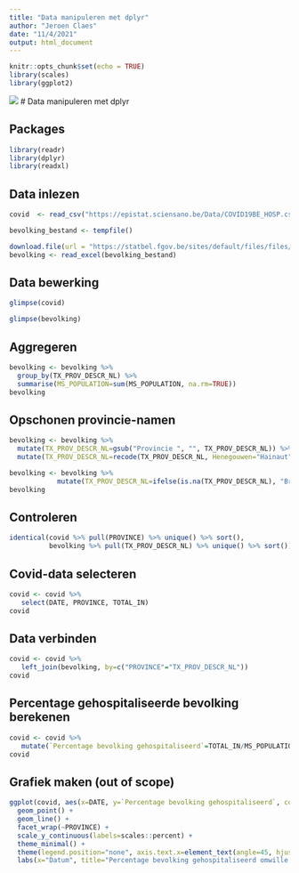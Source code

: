 ```yaml
---
title: "Data manipuleren met dplyr"
author: "Jeroen Claes"
date: "11/4/2021"
output: html_document
---
```


```r
knitr::opts_chunk$set(echo = TRUE)
library(scales)
library(ggplot2)
```

![](/Users/jcl/Desktop/videochannel/1_databewerking_dplyr/covid_hospitalisatie.png)
# Data manipuleren met dplyr

## Packages
```r
library(readr)
library(dplyr)
library(readxl)
```

## Data inlezen

```r
covid  <- read_csv("https://epistat.sciensano.be/Data/COVID19BE_HOSP.csv")
```

```r
bevolking_bestand <- tempfile()

download.file(url = "https://statbel.fgov.be/sites/default/files/files/opendata/bevolking%20naar%20woonplaats%2C%20nationaliteit%20burgelijke%20staat%20%2C%20leeftijd%20en%20geslacht/TF_SOC_POP_STRUCT_2021.xlsx", destfile = bevolking_bestand)
bevolking <- read_excel(bevolking_bestand)
```


## Data bewerking

```r
glimpse(covid)
```

```r
glimpse(bevolking)
```

## Aggregeren 

```r
bevolking <- bevolking %>%
  group_by(TX_PROV_DESCR_NL) %>%
  summarise(MS_POPULATION=sum(MS_POPULATION, na.rm=TRUE))
bevolking
```

## Opschonen provincie-namen

```r
bevolking <- bevolking %>%
  mutate(TX_PROV_DESCR_NL=gsub("Provincie ", "", TX_PROV_DESCR_NL)) %>%
  mutate(TX_PROV_DESCR_NL=recode(TX_PROV_DESCR_NL, Henegouwen="Hainaut", Luxemburg="Luxembourg", `West-Vlaanderen`="WestVlaanderen", `Oost-Vlaanderen`="OostVlaanderen", `Waals-Brabant`="BrabantWallon", `Vlaams-Brabant`="VlaamsBrabant", "Luik"="Liège", "Namen"="Namur"))
```

```r
bevolking <- bevolking %>%
            mutate(TX_PROV_DESCR_NL=ifelse(is.na(TX_PROV_DESCR_NL), "Brussels", TX_PROV_DESCR_NL))
bevolking
```

## Controleren
```r

identical(covid %>% pull(PROVINCE) %>% unique() %>% sort(),
          bevolking %>% pull(TX_PROV_DESCR_NL) %>% unique() %>% sort())
```

## Covid-data selecteren

```r
covid <- covid %>%
   select(DATE, PROVINCE, TOTAL_IN)
covid
```

## Data verbinden

```r
covid <- covid %>%
   left_join(bevolking, by=c("PROVINCE"="TX_PROV_DESCR_NL"))
covid
```

## Percentage gehospitaliseerde bevolking berekenen

```r
covid <- covid %>%
   mutate(`Percentage bevolking gehospitaliseerd`=TOTAL_IN/MS_POPULATION)
covid

```


## Grafiek maken (out of scope)

```r
ggplot(covid, aes(x=DATE, y=`Percentage bevolking gehospitaliseerd`, color=PROVINCE, fill=PROVINCE)) + 
  geom_point() +
  geom_line() +
  facet_wrap(~PROVINCE) +
  scale_y_continuous(labels=scales::percent) +
  theme_minimal() +
  theme(legend.position="none", axis.text.x=element_text(angle=45, hjust = 1)) +
  labs(x="Datum", title="Percentage bevolking gehospitaliseerd omwille van COVID-19")
```

